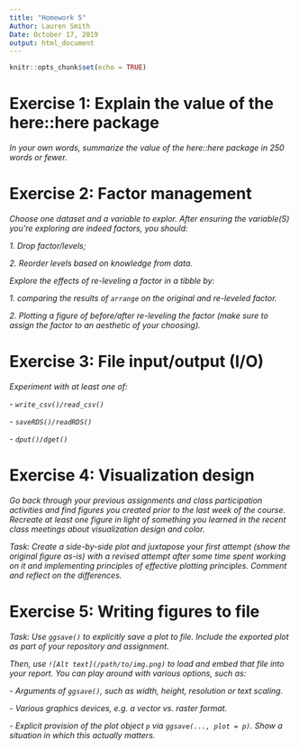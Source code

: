```yaml
---
title: "Homework 5"
Author: Lauren Smith
Date: October 17, 2019
output: html_document
---
```


```r
knitr::opts_chunk$set(echo = TRUE)
```

# Exercise 1: Explain the value of the here::here package

_In your own words, summarize the value of the here::here package in 250 words or fewer._


# Exercise 2: Factor management

_Choose one dataset and a variable to explor. After ensuring the variable(S) you're exploring are indeed factors, you should:_

_1. Drop factor/levels;_

_2. Reorder levels based on knowledge from data._


_Explore the effects of re-leveling a factor in a tibble by:_

_1. comparing the results of `arrange` on the original and re-leveled factor._

_2. Plotting a figure of before/after re-leveling the factor (make sure to assign the factor to an aesthetic of your choosing)._



# Exercise 3: File input/output (I/O)

_Experiment with at least one of:_

_- `write_csv()/read_csv()`_

_- `saveRDS()/readRDS()`_

_- `dput()/dget()`_



# Exercise 4: Visualization design

_Go back through your previous assignments and class participation activities and find figures you created prior to the last week of the course. Recreate at least one figure in light of something you learned in the recent class meetings about visualization design and color._

_Task: Create a side-by-side plot and juxtapose your first attempt (show the original figure as-is) with a revised attempt after some time spent working on it and implementing principles of effective plotting principles. Comment and reflect on the differences._


# Exercise 5: Writing figures to file

_Task: Use `ggsave()` to explicitly save a plot to file. Include the exported plot as part of your repository and assignment._

_Then, use `![Alt text](/path/to/img.png)` to load and embed that file into your report. You can play around with various options, such as:_

_- Arguments of `ggsave()`, such as width, height, resolution or text scaling._

_- Various graphics devices, e.g. a vector vs. raster format._

_- Explicit provision of the plot object `p` via `ggsave(..., plot = p)`. Show a situation in which this actually matters._





